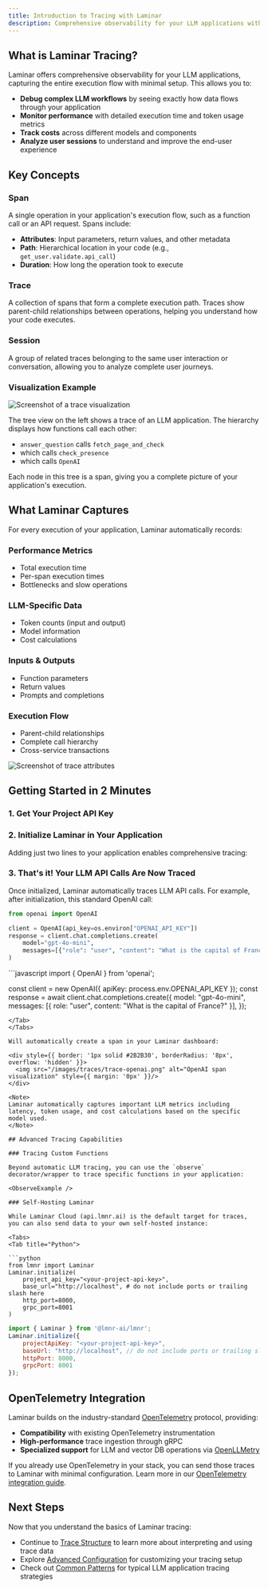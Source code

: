 ```yaml
---
title: Introduction to Tracing with Laminar
description: Comprehensive observability for your LLM applications with OpenTelemetry-based tracing
---
```



## What is Laminar Tracing?

Laminar offers comprehensive observability for your LLM applications, capturing the entire execution flow with minimal setup. This allows you to:

- **Debug complex LLM workflows** by seeing exactly how data flows through your application
- **Monitor performance** with detailed execution time and token usage metrics
- **Track costs** across different models and components
- **Analyze user sessions** to understand and improve the end-user experience

## Key Concepts

### Span

A single operation in your application's execution flow, such as a function call or an API request. Spans include:

- **Attributes**: Input parameters, return values, and other metadata
- **Path**: Hierarchical location in your code (e.g., `get_user.validate.api_call`)
- **Duration**: How long the operation took to execute

### Trace

A collection of spans that form a complete execution path. Traces show parent-child relationships between operations, helping you understand how your code executes.

### Session

A group of related traces belonging to the same user interaction or conversation, allowing you to analyze complete user journeys.

### Visualization Example

<div style={{ border: '1px solid #2B2B30', borderRadius: '8px', overflow: 'hidden' }}>
<img src="/images/traces/trace-example.png" alt="Screenshot of a trace visualization" style={{ margin: '0px' }}/>
</div>

The tree view on the left shows a trace of an LLM application. The hierarchy displays how functions call each other:
- `answer_question` calls `fetch_page_and_check`
- which calls `check_presence` 
- which calls `OpenAI`

Each node in this tree is a span, giving you a complete picture of your application's execution.

## What Laminar Captures

For every execution of your application, Laminar automatically records:

### Performance Metrics
- Total execution time
- Per-span execution times
- Bottlenecks and slow operations

### LLM-Specific Data
- Token counts (input and output)
- Model information
- Cost calculations

### Inputs & Outputs
- Function parameters
- Return values
- Prompts and completions

### Execution Flow
- Parent-child relationships
- Complete call hierarchy
- Cross-service transactions

<div style={{ border: '1px solid #2B2B30', borderRadius: '8px', overflow: 'hidden' }}>
<img src="/images/traces/trace-attr.png" alt="Screenshot of trace attributes" style={{ margin: '0px' }}/>
</div>

## Getting Started in 2 Minutes

### 1. Get Your Project API Key

<GetProjectApiKey />

### 2. Initialize Laminar in Your Application

Adding just two lines to your application enables comprehensive tracing:

<LaminarInitialize />

### 3. That's it! Your LLM API Calls Are Now Traced

Once initialized, Laminar automatically traces LLM API calls. For example, after initialization, this standard OpenAI call:

<Tabs>
<Tab title="Python">

```python
from openai import OpenAI

client = OpenAI(api_key=os.environ["OPENAI_API_KEY"])
response = client.chat.completions.create(
    model="gpt-4o-mini",
    messages=[{"role": "user", "content": "What is the capital of France?"}],
)
```
</Tab>
<Tab title="JavaScript/TypeScript">
```javascript
import { OpenAI } from 'openai';

const client = new OpenAI({ apiKey: process.env.OPENAI_API_KEY });
const response = await client.chat.completions.create({
    model: "gpt-4o-mini",
    messages: [{ role: "user", content: "What is the capital of France?" }],
});
```
</Tab>
</Tabs>

Will automatically create a span in your Laminar dashboard:

<div style={{ border: '1px solid #2B2B30', borderRadius: '8px', overflow: 'hidden' }}>
  <img src="/images/traces/trace-openai.png" alt="OpenAI span visualization" style={{ margin: '0px' }}/>
</div>

<Note>
Laminar automatically captures important LLM metrics including latency, token usage, and cost calculations based on the specific model used.
</Note>

## Advanced Tracing Capabilities

### Tracing Custom Functions

Beyond automatic LLM tracing, you can use the `observe` decorator/wrapper to trace specific functions in your application:

<ObserveExample />

### Self-Hosting Laminar

While Laminar Cloud (api.lmnr.ai) is the default target for traces, you can also send data to your own self-hosted instance:

<Tabs>
<Tab title="Python">

```python
from lmnr import Laminar
Laminar.initialize(
    project_api_key="<your-project-api-key>",
    base_url="http://localhost", # do not include ports or trailing slash here
    http_port=8000,
    grpc_port=8001
)
```

</Tab>
<Tab title="JavaScript/TypeScript">

```javascript
import { Laminar } from '@lmnr-ai/lmnr';
Laminar.initialize({
    projectApiKey: "<your-project-api-key>",
    baseUrl: "http://localhost", // do not include ports or trailing slash here
    httpPort: 8000,
    grpcPort: 8001
});
```

</Tab>
</Tabs>

## OpenTelemetry Integration

Laminar builds on the industry-standard [OpenTelemetry](https://opentelemetry.io/docs/specs/otel/) protocol, providing:

- **Compatibility** with existing OpenTelemetry instrumentation
- **High-performance** trace ingestion through gRPC
- **Specialized support** for LLM and vector DB operations via [OpenLLMetry](https://github.com/traceloop/openllmetry)

If you already use OpenTelemetry in your stack, you can send those traces to Laminar with minimal configuration. Learn more in our [OpenTelemetry integration guide](/tracing/otel).

## Next Steps

Now that you understand the basics of Laminar tracing:

- Continue to [Trace Structure](/tracing/structure) to learn more about interpreting and using trace data
- Explore [Advanced Configuration](/tracing/configuration) for customizing your tracing setup
- Check out [Common Patterns](/tracing/patterns) for typical LLM application tracing strategies